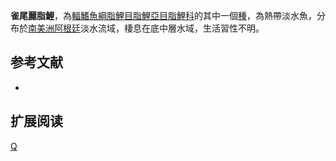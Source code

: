 {{Speciesbox 
| taxon = Astyanax ita
| status = NE
| status_system = IUCN3.1
| authority =  [[Almirón|Almirón]], [[Azpelicueta|Azpelicueta]] & [[Casciotta|Casciotta]], 2002
| synonyms = 
}}
'''雀尾麗脂鯉'''，為[[輻鰭魚綱|輻鰭魚綱]][[脂鯉目|脂鯉目]][[脂鯉亞目|脂鯉亞目]][[脂鯉科|脂鯉科]]的其中一個[[種|種]]，為熱帶淡水魚，分布於[[南美洲|南美洲]][[阿根廷|阿根廷]]淡水流域，棲息在底中層水域，生活習性不明。

==参考文献==
{{refbegin}}
*{{FishBase_species|genus=Astyanax|species=ita|year=2013|month=11}}
{{refend}}

== 扩展阅读 ==
{{refbegin}}
{{wikispecies-inline|Astyanax ita|雀尾麗脂鯉}}
{{refend}}
{{Taxonbar|from=Q938198}}

[[Category:麗脂鯉屬|Q]]


{{魚類小作品}}